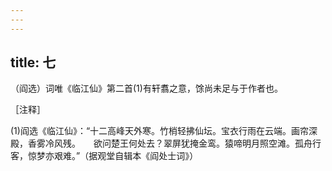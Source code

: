 ```yaml
---
---
---
```

title: 七
---




（阎选）词唯《临江仙》第二首(1)有轩翥之意，馀尚未足与于作者也。

［注释］

(1)阎选《临江仙》：“十二高峰天外寒。竹梢轻拂仙坛。宝衣行雨在云端。画帘深殿，香雾冷风残。　　欲问楚王何处去？翠屏犹掩金鸾。猿啼明月照空滩。孤舟行客，惊梦亦艰难。”（据观堂自辑本《阎处士词》）